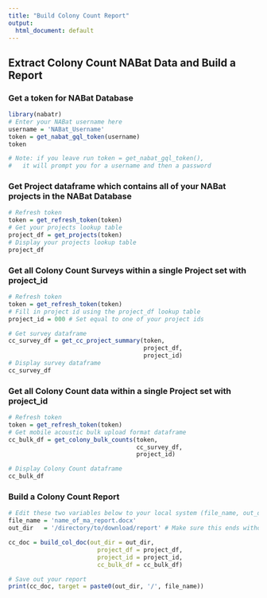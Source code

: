 ```yaml
---
title: "Build Colony Count Report"
output:
  html_document: default
---
```


## Extract Colony Count NABat Data and Build a Report


### Get a token for NABat Database
```r
library(nabatr)
# Enter your NABat username here
username = 'NABat_Username'
token = get_nabat_gql_token(username)
token

# Note: if you leave run token = get_nabat_gql_token(),
#   it will prompt you for a username and then a password
```


### Get Project dataframe which contains all of your NABat projects in the NABat Database
```r
# Refresh token
token = get_refresh_token(token)
# Get your projects lookup table
project_df = get_projects(token)
# Display your projects lookup table
project_df
```


### Get all Colony Count Surveys within a single Project set with project_id
```r
# Refresh token
token = get_refresh_token(token)
# Fill in project id using the project_df lookup table
project_id = 000 # Set equal to one of your project ids

# Get survey dataframe 
cc_survey_df = get_cc_project_summary(token,
                                      project_df,
                                      project_id)
# Display survey dataframe
cc_survey_df
```


### Get all Colony Count data within a single Project set with project_id
```r
# Refresh token
token = get_refresh_token(token)
# Get mobile acoustic bulk upload format dataframe
cc_bulk_df = get_colony_bulk_counts(token,
                                    cc_survey_df,
                                    project_id)

# Display Colony Count dataframe
cc_bulk_df
```


### Build a Colony Count Report
```r
# Edit these two variables below to your local system (file_name, out_dir)
file_name = 'name_of_ma_report.docx'  
out_dir   = '/directory/to/download/report' # Make sure this ends without a '/'

cc_doc = build_col_doc(out_dir = out_dir,
                         project_df = project_df,
                         project_id = project_id,
                         cc_bulk_df = cc_bulk_df)

# Save out your report
print(cc_doc, target = paste0(out_dir, '/', file_name))
```
